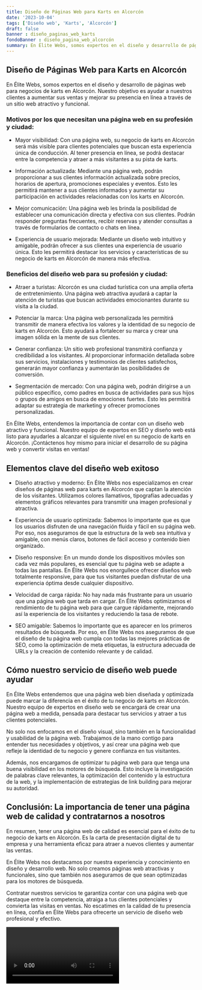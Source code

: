 ```yaml
---
title: Diseño de Páginas Web para Karts en Alcorcón
date: '2023-10-04'
tags: ['Diseño web', 'Karts', 'Alcorcón']
draft: false
banner : diseño_paginas_web_karts
fondoBanner : diseño_pagina_web_alcorcón
summary: En Élite Webs, somos expertos en el diseño y desarrollo de páginas web para negocios de karts en Alcorcón. Nuestro objetivo es ayudar a nuestros clientes a aumentar sus ventas y mejorar su presencia en línea a través de un sitio web atractivo y funcional.
---
```


## Diseño de Páginas Web para Karts en Alcorcón

En Élite Webs, somos expertos en el diseño y desarrollo de páginas web para negocios de karts en Alcorcón. Nuestro objetivo es ayudar a nuestros clientes a aumentar sus ventas y mejorar su presencia en línea a través de un sitio web atractivo y funcional.

### Motivos por los que necesitan una página web en su profesión y ciudad:

- Mayor visibilidad: Con una página web, su negocio de karts en Alcorcón será más visible para clientes potenciales que buscan esta experiencia única de conducción. Al tener presencia en línea, se podrá destacar entre la competencia y atraer a más visitantes a su pista de karts.

- Información actualizada: Mediante una página web, podrán proporcionar a sus clientes información actualizada sobre precios, horarios de apertura, promociones especiales y eventos. Esto les permitirá mantener a sus clientes informados y aumentar su participación en actividades relacionadas con los karts en Alcorcón.

- Mejor comunicación: Una página web les brinda la posibilidad de establecer una comunicación directa y efectiva con sus clientes. Podrán responder preguntas frecuentes, recibir reservas y atender consultas a través de formularios de contacto o chats en línea.

- Experiencia de usuario mejorada: Mediante un diseño web intuitivo y amigable, podrán ofrecer a sus clientes una experiencia de usuario única. Esto les permitirá destacar los servicios y características de su negocio de karts en Alcorcón de manera más efectiva.

### Beneficios del diseño web para su profesión y ciudad:

- Atraer a turistas: Alcorcón es una ciudad turística con una amplia oferta de entretenimiento. Una página web atractiva ayudará a captar la atención de turistas que buscan actividades emocionantes durante su visita a la ciudad.

- Potenciar la marca: Una página web personalizada les permitirá transmitir de manera efectiva los valores y la identidad de su negocio de karts en Alcorcón. Esto ayudará a fortalecer su marca y crear una imagen sólida en la mente de sus clientes.

- Generar confianza: Un sitio web profesional transmitirá confianza y credibilidad a los visitantes. Al proporcionar información detallada sobre sus servicios, instalaciones y testimonios de clientes satisfechos, generarán mayor confianza y aumentarán las posibilidades de conversión.

- Segmentación de mercado: Con una página web, podrán dirigirse a un público específico, como padres en busca de actividades para sus hijos o grupos de amigos en busca de emociones fuertes. Esto les permitirá adaptar su estrategia de marketing y ofrecer promociones personalizadas.

En Élite Webs, entendemos la importancia de contar con un diseño web atractivo y funcional. Nuestro equipo de expertos en SEO y diseño web está listo para ayudarles a alcanzar el siguiente nivel en su negocio de karts en Alcorcón. ¡Contáctenos hoy mismo para iniciar el desarrollo de su página web y convertir visitas en ventas!

<GifSeo />

<Cta />

## Elementos clave del diseño web exitoso

- Diseño atractivo y moderno: En Élite Webs nos especializamos en crear diseños de páginas web para karts en Alcorcón que captan la atención de los visitantes. Utilizamos colores llamativos, tipografías adecuadas y elementos gráficos relevantes para transmitir una imagen profesional y atractiva.

- Experiencia de usuario optimizada: Sabemos lo importante que es que los usuarios disfruten de una navegación fluida y fácil en su página web. Por eso, nos aseguramos de que la estructura de la web sea intuitiva y amigable, con menús claros, botones de fácil acceso y contenido bien organizado.

- Diseño responsive: En un mundo donde los dispositivos móviles son cada vez más populares, es esencial que tu página web se adapte a todas las pantallas. En Élite Webs nos enorgullece ofrecer diseños web totalmente responsive, para que tus visitantes puedan disfrutar de una experiencia óptima desde cualquier dispositivo.

- Velocidad de carga rápida: No hay nada más frustrante para un usuario que una página web que tarda en cargar. En Élite Webs optimizamos el rendimiento de tu página web para que cargue rápidamente, mejorando así la experiencia de los visitantes y reduciendo la tasa de rebote.

- SEO amigable: Sabemos lo importante que es aparecer en los primeros resultados de búsqueda. Por eso, en Élite Webs nos aseguramos de que el diseño de tu página web cumpla con todas las mejores prácticas de SEO, como la optimización de meta etiquetas, la estructura adecuada de URLs y la creación de contenido relevante y de calidad.

## Cómo nuestro servicio de diseño web puede ayudar

En Élite Webs entendemos que una página web bien diseñada y optimizada puede marcar la diferencia en el éxito de tu negocio de karts en Alcorcón. Nuestro equipo de expertos en diseño web se encargará de crear una página web a medida, pensada para destacar tus servicios y atraer a tus clientes potenciales.

No solo nos enfocamos en el diseño visual, sino también en la funcionalidad y usabilidad de la página web. Trabajamos de la mano contigo para entender tus necesidades y objetivos, y así crear una página web que refleje la identidad de tu negocio y genere confianza en tus visitantes.

Además, nos encargamos de optimizar tu página web para que tenga una buena visibilidad en los motores de búsqueda. Esto incluye la investigación de palabras clave relevantes, la optimización del contenido y la estructura de la web, y la implementación de estrategias de link building para mejorar su autoridad.

## Conclusión: La importancia de tener una página web de calidad y contratarnos a nosotros

En resumen, tener una página web de calidad es esencial para el éxito de tu negocio de karts en Alcorcón. Es la carta de presentación digital de tu empresa y una herramienta eficaz para atraer a nuevos clientes y aumentar las ventas.

En Élite Webs nos destacamos por nuestra experiencia y conocimiento en diseño y desarrollo web. No solo creamos páginas web atractivas y funcionales, sino que también nos aseguramos de que sean optimizadas para los motores de búsqueda.

Contratar nuestros servicios te garantiza contar con una página web que destaque entre la competencia, atraiga a tus clientes potenciales y convierta las visitas en ventas. No escatimes en la calidad de tu presencia en línea, confía en Élite Webs para ofrecerte un servicio de diseño web profesional y efectivo.

<Video />

<CtaBot job='Karts' city='Alcorcón'/>

<Gmaps query='Alcorcón+españa+maps' />